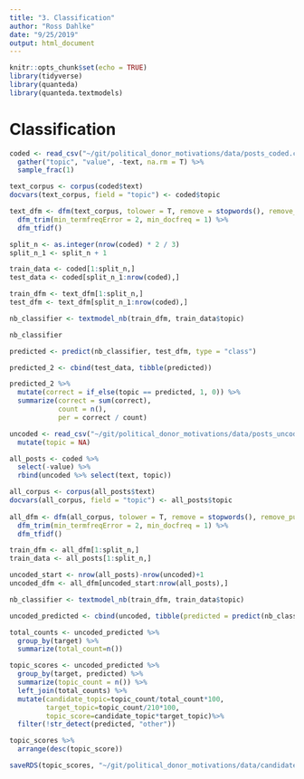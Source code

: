 ```yaml
---
title: "3. Classification"
author: "Ross Dahlke"
date: "9/25/2019"
output: html_document
---
```


```r
knitr::opts_chunk$set(echo = TRUE)
library(tidyverse)
library(quanteda)
library(quanteda.textmodels)
```


# Classification

```r
coded <- read_csv("~/git/political_donor_motivations/data/posts_coded.csv") %>% 
  gather("topic", "value", -text, na.rm = T) %>% 
  sample_frac(1)

```


```r
text_corpus <- corpus(coded$text)
docvars(text_corpus, field = "topic") <- coded$topic
```

```r
text_dfm <- dfm(text_corpus, tolower = T, remove = stopwords(), remove_punct = T, remove_symbols = T) %>% 
  dfm_trim(min_termfreqError = 2, min_docfreq = 1) %>% 
  dfm_tfidf()

split_n <- as.integer(nrow(coded) * 2 / 3)
split_n_1 <- split_n + 1

train_data <- coded[1:split_n,]
test_data <- coded[split_n_1:nrow(coded),]

train_dfm <- text_dfm[1:split_n,]
test_dfm <- text_dfm[split_n_1:nrow(coded),]


```

```r
nb_classifier <- textmodel_nb(train_dfm, train_data$topic)
```

```r
nb_classifier
```

```r
predicted <- predict(nb_classifier, test_dfm, type = "class")
```

```r
predicted_2 <- cbind(test_data, tibble(predicted))
```

```r
predicted_2 %>% 
  mutate(correct = if_else(topic == predicted, 1, 0)) %>% 
  summarize(correct = sum(correct),
            count = n(),
            per = correct / count)
```


```r
uncoded <- read_csv("~/git/political_donor_motivations/data/posts_uncoded.csv") %>% 
  mutate(topic = NA)

all_posts <- coded %>% 
  select(-value) %>% 
  rbind(uncoded %>% select(text, topic))

all_corpus <- corpus(all_posts$text)
docvars(all_corpus, field = "topic") <- all_posts$topic
  
all_dfm <- dfm(all_corpus, tolower = T, remove = stopwords(), remove_punct = T, remove_symbols = T) %>% 
  dfm_trim(min_termfreqError = 2, min_docfreq = 1) %>% 
  dfm_tfidf()

train_dfm <- all_dfm[1:split_n,]
train_data <- all_posts[1:split_n,]

uncoded_start <- nrow(all_posts)-nrow(uncoded)+1
uncoded_dfm <- all_dfm[uncoded_start:nrow(all_posts),]
```

```r
nb_classifier <- textmodel_nb(train_dfm, train_data$topic)

uncoded_predicted <- cbind(uncoded, tibble(predicted = predict(nb_classifier, uncoded_dfm)))
```

```r
total_counts <- uncoded_predicted %>%
  group_by(target) %>%
  summarize(total_count=n())

topic_scores <- uncoded_predicted %>% 
  group_by(target, predicted) %>% 
  summarize(topic_count = n()) %>% 
  left_join(total_counts) %>% 
  mutate(candidate_topic=topic_count/total_count*100, 
         target_topic=topic_count/210*100, 
         topic_score=candidate_topic*target_topic)%>%
  filter(!str_detect(predicted, "other"))
```

```r
topic_scores %>% 
  arrange(desc(topic_score))
```


```r
saveRDS(topic_scores, "~/git/political_donor_motivations/data/candidate_topic_scores.RDA")
```


